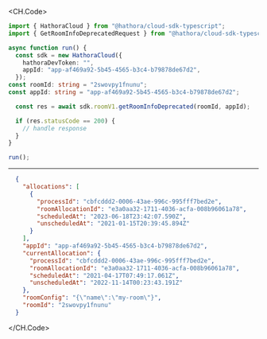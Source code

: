 
<CH.Code>
```typescript GetRoomInfoDeprecated.ts
import { HathoraCloud } from "@hathora/cloud-sdk-typescript";
import { GetRoomInfoDeprecatedRequest } from "@hathora/cloud-sdk-typescript/dist/models/operations";

async function run() {
  const sdk = new HathoraCloud({
    hathoraDevToken: "",
    appId: "app-af469a92-5b45-4565-b3c4-b79878de67d2",
  });
const roomId: string = "2swovpy1fnunu";
const appId: string = "app-af469a92-5b45-4565-b3c4-b79878de67d2";

  const res = await sdk.roomV1.getRoomInfoDeprecated(roomId, appId);

  if (res.statusCode == 200) {
    // handle response
  }
}

run();
```
---

```json Example Response
  {
    "allocations": [
      {
        "processId": "cbfcddd2-0006-43ae-996c-995fff7bed2e",
        "roomAllocationId": "e3a0aa32-1711-4036-acfa-008b96061a78",
        "scheduledAt": "2023-06-18T23:42:07.590Z",
        "unscheduledAt": "2021-01-15T20:39:45.894Z"
      }
    ],
    "appId": "app-af469a92-5b45-4565-b3c4-b79878de67d2",
    "currentAllocation": {
      "processId": "cbfcddd2-0006-43ae-996c-995fff7bed2e",
      "roomAllocationId": "e3a0aa32-1711-4036-acfa-008b96061a78",
      "scheduledAt": "2021-04-17T07:49:17.061Z",
      "unscheduledAt": "2022-11-14T00:23:43.191Z"
    },
    "roomConfig": "{\"name\":\"my-room\"}",
    "roomId": "2swovpy1fnunu"
  }
```
</CH.Code>
